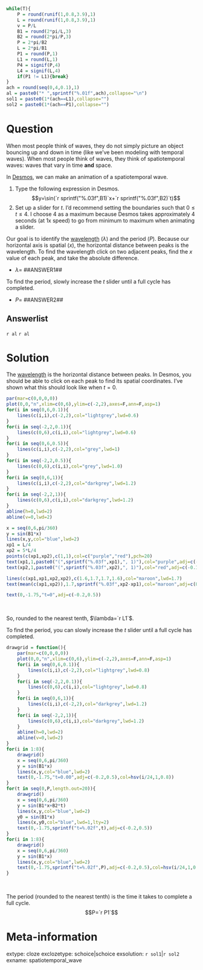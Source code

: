 ```r
while(T){
    P = round(runif(1,0.8,3.9),1)
    L = round(runif(1,0.8,3.9),1)
    v = P/L
    B1 = round(2*pi/L,3)
    B2 = round(2*pi/P,3)
    P = 2*pi/B2
    L = 2*pi/B1
    P1 = round(P,1)
    L1 = round(L,1)
    P4 = signif(P,4)
    L4 = signif(L,4)
    if(P1 != L1){break}
}
ach = round(seq(0,4,0.1),1)
al = paste0("* ",sprintf("%.01f",ach),collapse="\n")
sol1 = paste0(1*(ach==L1),collapse="")
sol2 = paste0(1*(ach==P1),collapse="")

```

Question
========

When most people think of waves, they do not simply picture an object bouncing up and down in time (like we've been modeling with temporal waves). When most people think of waves, they think of spatiotemporal waves: waves that vary in time **and** space.

In [Desmos](https://www.desmos.com/calculator), we can make an animation of a spatiotemporal wave.

1. Type the following expression in Desmos.
$$y=\sin(`r sprintf("%.03f",B1)`x+`r sprintf("%.03f",B2)`t)$$
2. Set up a slider for $t$. I'd recommend setting the boundaries such that $0\le t \le 4$. I choose 4 as a maximum because Desmos takes approximately 4 seconds (at 1x speed) to go from minimum to maximum when animating a slider.

Our goal is to identify the [wavelength](https://en.wikipedia.org/wiki/Wavelength) ($\lambda$) and the period ($P$). Because our horizontal axis is spatial ($x$), the horizontal distance between peaks is the wavelength. To find the wavelength click on two adjacent peaks, find the $x$ value of each peak, and take the absolute difference.

* $\lambda=$ ##ANSWER1##

To find the period, slowly increase the $t$ slider until a full cycle has completed.

* $P=$ ##ANSWER2##

Answerlist
--------

`r al`
`r al`


Solution
========

The [wavelength](https://en.wikipedia.org/wiki/Wavelength) is the horizontal distance between peaks. In Desmos, you should be able to click on each peak to find its spatial coordinates. I've shown what this should look like when $t=0$.

```r
par(mar=c(0,0,0,0))
plot(0,0,"n",xlim=c(0,6),ylim=c(-2,2),axes=F,ann=F,asp=1)
for(i in seq(0,6,0.1)){
    lines(c(i,i),c(-2,2),col="lightgrey",lwd=0.6)
}
for(i in seq(-2,2,0.1)){
    lines(c(0,6),c(i,i),col="lightgrey",lwd=0.6)
}
for(i in seq(0,6,0.5)){
    lines(c(i,i),c(-2,2),col="grey",lwd=1)
}
for(i in seq(-2,2,0.5)){
    lines(c(0,6),c(i,i),col="grey",lwd=1.0)
}
for(i in seq(0,6,1)){
    lines(c(i,i),c(-2,2),col="darkgrey",lwd=1.2)
}
for(i in seq(-2,2,1)){
    lines(c(0,6),c(i,i),col="darkgrey",lwd=1.2)
}
abline(h=0,lwd=2)
abline(v=0,lwd=2)

x = seq(0,6,pi/360)
y = sin(B1*x)
lines(x,y,col="blue",lwd=2)
xp1 = L/4
xp2 = 5*L/4
points(c(xp1,xp2),c(1,1),col=c("purple","red"),pch=20)
text(xp1,1,paste0("(",sprintf("%.03f",xp1),", 1)"),col="purple",adj=c(-0.1,-0.4))
text(xp2,1,paste0("(",sprintf("%.03f",xp2),", 1)"),col="red",adj=c(-0.1,-0.4))

lines(c(xp1,xp1,xp2,xp2),c(1.6,1.7,1.7,1.6),col="maroon",lwd=1.7)
text(mean(c(xp1,xp2)),1.7,sprintf("%.03f",xp2-xp1),col="maroon",adj=c(0.5,-0.4))

text(0,-1.75,"t=0",adj=c(-0.2,0.5))
```
\

So, rounded to the nearest tenth, $\lambda=`r L1`$.

To find the period, you can slowly increase the $t$ slider until a full cycle has completed.

```r
drawgrid = function(){
    par(mar=c(0,0,0,0))
    plot(0,0,"n",xlim=c(0,6),ylim=c(-2,2),axes=F,ann=F,asp=1)
    for(i in seq(0,6,0.1)){
        lines(c(i,i),c(-2,2),col="lightgrey",lwd=0.8)
    }
    for(i in seq(-2,2,0.1)){
        lines(c(0,6),c(i,i),col="lightgrey",lwd=0.8)
    }
    for(i in seq(0,6,1)){
        lines(c(i,i),c(-2,2),col="darkgrey",lwd=1.2)
    }
    for(i in seq(-2,2,1)){
        lines(c(0,6),c(i,i),col="darkgrey",lwd=1.2)
    }
    abline(h=0,lwd=2)
    abline(v=0,lwd=2)
}
for(i in 1:8){
    drawgrid()
    x = seq(0,6,pi/360)
    y = sin(B1*x)
    lines(x,y,col="blue",lwd=2)
    text(0,-1.75,"t=0.00",adj=c(-0.2,0.5),col=hsv(i/24,1,0.8))
}
for(t in seq(0,P,length.out=20)){
    drawgrid()
    x = seq(0,6,pi/360)
    y = sin(B1*x+B2*t)
    lines(x,y,col="blue",lwd=2)
    y0 = sin(B1*x)
    lines(x,y0,col="blue",lwd=1,lty=2)
    text(0,-1.75,sprintf("t=%.02f",t),adj=c(-0.2,0.5))
}
for(i in 1:8){
    drawgrid()
    x = seq(0,6,pi/360)
    y = sin(B1*x)
    lines(x,y,col="blue",lwd=2)
    text(0,-1.75,sprintf("t=%.02f",P),adj=c(-0.2,0.5),col=hsv(i/24,1,0.8))
}
```
\

The period (rounded to the nearest tenth) is the time it takes to complete a full cycle.
$$P=`r P1`$$



Meta-information
============
extype: cloze
exclozetype: schoice|schoice
exsolution: `r sol1`|`r sol2`
exname: spatiotemporal_wave
